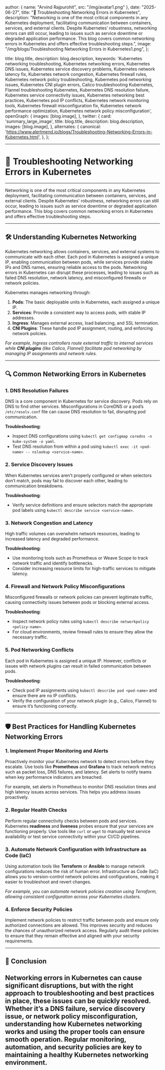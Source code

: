 
  author: { name: "Arvind Rajpurohit", src: "/img/avatar1.png" },
  date: "2025-06-27",
  title: "🚨 Troubleshooting Networking Errors in Kubernetes",
  description:
    "Networking is one of the most critical components in any Kubernetes deployment, facilitating communication between containers, services, and external clients. Despite Kubernetes’ robustness, networking errors can still occur, leading to issues such as service downtime or degraded application performance. This blog covers common networking errors in Kubernetes and offers effective troubleshooting steps.",
  image:
    "/img/blogs/Troubleshooting Networking Errors in Kubernetes1.png",
};

  title: blog.title,
  description: blog.description,
  keywords:
    'Kubernetes networking troubleshooting, Kubernetes networking errors, Kubernetes DNS issues, Kubernetes service discovery problems, Kubernetes network latency fix, Kubernetes network congestion, Kubernetes firewall rules, Kubernetes network policy troubleshooting, Kubernetes pod networking issues, Kubernetes CNI plugin errors, Calico troubleshooting Kubernetes, Flannel troubleshooting Kubernetes, Kubernetes DNS resolution failure, Kubernetes service connectivity issues, Kubernetes networking best practices, Kubernetes pod IP conflicts, Kubernetes network monitoring tools, Kubernetes firewall misconfiguration fix, Kubernetes network performance optimization, Kubernetes network policy misconfiguration',
  openGraph: {
    images: [blog.image],
  },
  twitter: {
    card: 'summary_large_image',
    title: blog.title,
    description: blog.description,
    images: [blog.image],
  },
  alternates: {
    canonical: 'https://www.alertmend.io/blogs/Troubleshooting-Networking-Errors-in-Kubernetes.html',
  },
};



---
# 🚨 **Troubleshooting Networking Errors in Kubernetes**
---

Networking is one of the most critical components in any Kubernetes deployment, facilitating communication between containers, services, and external clients. Despite Kubernetes' robustness, networking errors can still occur, leading to issues such as service downtime or degraded application performance. This blog covers common networking errors in Kubernetes and offers effective troubleshooting steps.

---

## 🛠️ **Understanding Kubernetes Networking**

Kubernetes networking allows containers, services, and external systems to communicate with each other. Each pod in Kubernetes is assigned a unique IP, enabling communication between pods, while services provide stable IPs and DNS names, ensuring reliable access to the pods. Networking errors in Kubernetes can disrupt these processes, leading to issues such as failed DNS resolution, network latency, and misconfigured firewalls or network policies.

Kubernetes manages networking through:
1. **Pods**: The basic deployable units in Kubernetes, each assigned a unique IP.
2. **Services**: Provide a consistent way to access pods, with stable IP addresses.
3. **Ingress**: Manages external access, load balancing, and SSL termination.
4. **CNI Plugins**: These handle pod IP assignment, routing, and enforcing network policies.

*For example, Ingress controllers route external traffic to internal services while **CNI plugins** (like Calico, Flannel) facilitate pod networking by managing IP assignments and network rules.*

---

## 🔍 **Common Networking Errors in Kubernetes**

### 1. **DNS Resolution Failures**

DNS is a core component in Kubernetes for service discovery. Pods rely on DNS to find other services. Misconfigurations in CoreDNS or a pod’s `/etc/resolv.conf` file can cause DNS resolution to fail, disrupting pod communication.

**Troubleshooting**:
- Inspect DNS configurations using `kubectl get configmap coredns -n kube-system -o yaml`.
- Test DNS resolution from within a pod using `kubectl exec -it <pod-name> -- nslookup <service-name>`.

### 2. **Service Discovery Issues**

When Kubernetes services aren’t properly configured or when selectors don’t match, pods may fail to discover each other, leading to communication breakdowns.

**Troubleshooting**:
- Verify service definitions and ensure selectors match the appropriate pod labels using `kubectl describe service <service-name>`.

### 3. **Network Congestion and Latency**

High traffic volumes can overwhelm network resources, leading to increased latency and degraded performance.

**Troubleshooting**:
- Use monitoring tools such as Prometheus or Weave Scope to track network traffic and identify bottlenecks.
- Consider increasing resource limits for high-traffic services to mitigate latency.

### 4. **Firewall and Network Policy Misconfigurations**

Misconfigured firewalls or network policies can prevent legitimate traffic, causing connectivity issues between pods or blocking external access.

**Troubleshooting**:
- Inspect network policy rules using `kubectl describe networkpolicy <policy-name>`.
- For cloud environments, review firewall rules to ensure they allow the necessary traffic.

### 5. **Pod Networking Conflicts**

Each pod in Kubernetes is assigned a unique IP. However, conflicts or issues with network plugins can result in failed communication between pods.

**Troubleshooting**:
- Check pod IP assignments using `kubectl describe pod <pod-name>` and ensure there are no IP conflicts.
- Verify the configuration of your network plugin (e.g., Calico, Flannel) to ensure it’s functioning correctly.

---

## 🛡️ **Best Practices for Handling Kubernetes Networking Errors**

### 1. **Implement Proper Monitoring and Alerts**

Proactively monitor your Kubernetes network to detect errors before they escalate. Use tools like **Prometheus** and **Grafana** to track network metrics such as packet loss, DNS failures, and latency. Set alerts to notify teams when key performance indicators are breached.

For example, set alerts in Prometheus to monitor DNS resolution times and high latency issues across services. This helps you address issues proactively.

### 2. **Regular Health Checks**

Perform regular connectivity checks between pods and services. Kubernetes **readiness** and **liveness** probes ensure that your services are functioning properly. Use tools like `curl` or `wget` to manually test service availability or test service connectivity within your CI/CD pipelines.

### 3. **Automate Network Configuration with Infrastructure as Code (IaC)**

Using automation tools like **Terraform** or **Ansible** to manage network configurations reduces the risk of human error. Infrastructure as Code (IaC) allows you to version-control network policies and configurations, making it easier to troubleshoot and revert changes.

*For example, you can automate network policies creation using Terraform, allowing consistent configuration across your Kubernetes clusters.*

### 4. **Enforce Security Policies**

Implement network policies to restrict traffic between pods and ensure only authorized connections are allowed. This improves security and reduces the chances of unauthorized network access. Regularly audit these policies to ensure that they remain effective and aligned with your security requirements.

---

## 🚀 **Conclusion**

Networking errors in Kubernetes can cause significant disruptions, but with the right approach to troubleshooting and best practices in place, these issues can be quickly resolved. Whether it’s a DNS failure, service discovery issue, or network policy misconfiguration, understanding how Kubernetes networking works and using the proper tools can ensure smooth operation. Regular monitoring, automation, and security policies are key to maintaining a healthy Kubernetes networking environment.
---